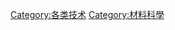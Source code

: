 {{Commonscat|Microtechnology}}
{{Catmore}}

[[Category:各类技术|Category:各类技术]]
[[Category:材料科學|Category:材料科學]]